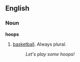 ==English==

===Noun===
'''hoops'''

# {{cattag2|US|Slang}} [[basketball]].  Always plural.
#: ''Let's play some hoops!''

{{cat|Basketball}}